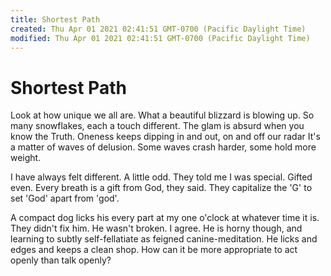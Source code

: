 ```yaml
---
title: Shortest Path
created: Thu Apr 01 2021 02:41:51 GMT-0700 (Pacific Daylight Time)
modified: Thu Apr 01 2021 02:41:51 GMT-0700 (Pacific Daylight Time)
---
```

# Shortest Path

Look at how unique we all are.
What a beautiful blizzard is blowing up.
So many snowflakes, each a touch different.
The glam is absurd when you know the Truth.
Oneness keeps dipping in and out, on and off our radar
It's a matter of waves of delusion.
Some waves crash harder, some hold more weight.

I have always felt different. A little odd.
They told me I was special. Gifted even.
Every breath is a gift from God, they said.
They capitalize the 'G' to set 'God' apart from 'god'.

A compact dog licks his every part at my one o'clock at whatever time it is. They didn't fix him. He wasn't broken. I agree. He is horny though, and learning to subtly self-fellatiate as feigned canine-meditation. He licks and edges and keeps a clean shop. How can it be more appropriate to act openly than talk openly?
